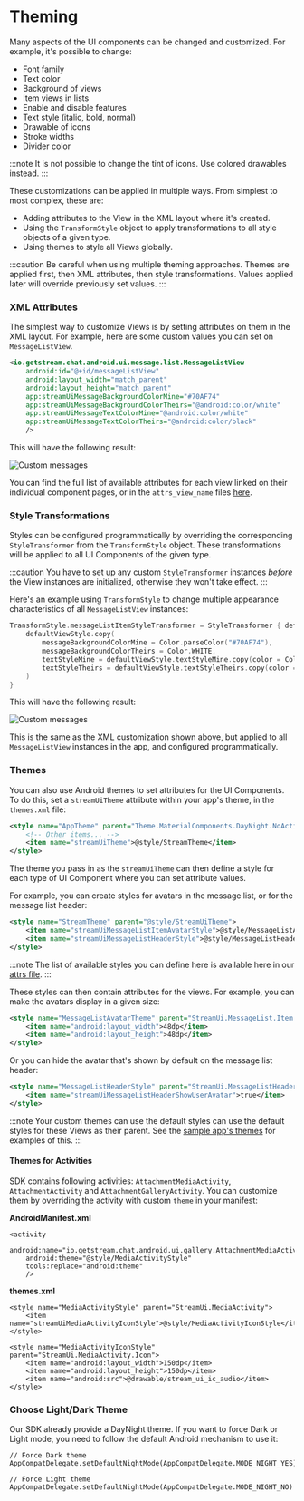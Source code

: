 # Theming

Many aspects of the UI components can be changed and customized. For example, it's possible to change:

- Font family
- Text color
- Background of views
- Item views in lists
- Enable and disable features
- Text style (italic, bold, normal)
- Drawable of icons
- Stroke widths
- Divider color

:::note
It is not possible to change the tint of icons. Use colored drawables instead.
:::

These customizations can be applied in multiple ways. From simplest to most complex, these are:

- Adding attributes to the View in the XML layout where it's created.
- Using the `TransformStyle` object to apply transformations to all style objects of a given type.
- Using themes to style all Views globally.

:::caution
Be careful when using multiple theming approaches. Themes are applied first, then XML attributes, then style transformations. Values applied later will override previously set values.
:::

### XML Attributes

The simplest way to customize Views is by setting attributes on them in the XML layout. For example, here are some custom values you can set on `MessageListView`.

```xml
<io.getstream.chat.android.ui.message.list.MessageListView
    android:id="@+id/messageListView"
    android:layout_width="match_parent"
    android:layout_height="match_parent"
    app:streamUiMessageBackgroundColorMine="#70AF74"
    app:streamUiMessageBackgroundColorTheirs="@android:color/white"
    app:streamUiMessageTextColorMine="@android:color/white"
    app:streamUiMessageTextColorTheirs="@android:color/black"
    />
```

This will have the following result:

![Custom messages](../assets/custom_messages.png)

You can find the full list of available attributes for each view linked on their individual component pages, or in the `attrs_view_name` files [here](https://github.com/GetStream/stream-chat-android/tree/main/stream-chat-android-ui-components/src/main/res/values).

### Style Transformations

Styles can be configured programmatically by overriding the corresponding `StyleTransformer` from the `TransformStyle` object. These transformations will be applied to all UI Components of the given type.

:::caution
You have to set up any custom `StyleTransformer` instances *before* the View instances are initialized, otherwise they won't take effect.
:::

Here's an example using `TransformStyle` to change multiple appearance characteristics of all `MessageListView` instances:

```kotlin
TransformStyle.messageListItemStyleTransformer = StyleTransformer { defaultViewStyle ->
    defaultViewStyle.copy(
        messageBackgroundColorMine = Color.parseColor("#70AF74"),
        messageBackgroundColorTheirs = Color.WHITE,
        textStyleMine = defaultViewStyle.textStyleMine.copy(color = Color.WHITE),
        textStyleTheirs = defaultViewStyle.textStyleTheirs.copy(color = Color.BLACK),
    )
}
```

This will have the following result:

![Custom messages](../assets/custom_messages.png)

This is the same as the XML customization shown above, but applied to all `MessageListView` instances in the app, and configured programmatically.

### Themes

You can also use Android themes to set attributes for the UI Components. To do this, set a `streamUiTheme` attribute within your app's theme, in the `themes.xml` file:

```xml
<style name="AppTheme" parent="Theme.MaterialComponents.DayNight.NoActionBar">
    <!-- Other items... -->
    <item name="streamUiTheme">@style/StreamTheme</item>
</style>
```

The theme you pass in as the `streamUiTheme` can then define a style for each type of UI Component where you can set attribute values.

For example, you can create styles for avatars in the message list, or for the message list header:

```xml
<style name="StreamTheme" parent="@style/StreamUiTheme">
    <item name="streamUiMessageListItemAvatarStyle">@style/MessageListAvatarTheme</item>
    <item name="streamUiMessageListHeaderStyle">@style/MessageListHeaderStyle</item>
</style>
```

:::note
The list of available styles you can define here is available here in our [attrs file](https://github.com/GetStream/stream-chat-android/blob/main/stream-chat-android-ui-components/src/main/res/values/attrs.xml).
:::

These styles can then contain attributes for the views. For example, you can make the avatars display in a given size:

```xml
<style name="MessageListAvatarTheme" parent="StreamUi.MessageList.Item.Avatar">
    <item name="android:layout_width">48dp</item>
    <item name="android:layout_height">48dp</item>
</style>
```

Or you can hide the avatar that's shown by default on the message list header:

```xml
<style name="MessageListHeaderStyle" parent="StreamUi.MessageListHeader">
    <item name="streamUiMessageListHeaderShowUserAvatar">true</item>
</style>
```

:::note
Your custom themes can use the default styles can use the default styles for these Views as their parent. See the [sample app's themes](https://github.com/GetStream/stream-chat-android/blob/main/stream-chat-android-ui-components-sample/src/main/res/values/themes.xml) for examples of this.
:::

#### Themes for Activities
SDK contains following activities: `AttachmentMediaActivity`, `AttachmentActivity` and `AttachmentGalleryActivity`. You can customize them by overriding the activity with custom `theme` in your manifest:

**AndroidManifest.xml**

```
<activity
    android:name="io.getstream.chat.android.ui.gallery.AttachmentMediaActivity"
    android:theme="@style/MediaActivityStyle"
    tools:replace="android:theme"
    />
```

**themes.xml**

```
<style name="MediaActivityStyle" parent="StreamUi.MediaActivity">
    <item name="streamUiMediaActivityIconStyle">@style/MediaActivityIconStyle</item>
</style>

<style name="MediaActivityIconStyle" parent="StreamUi.MediaActivity.Icon">
    <item name="android:layout_width">150dp</item>
    <item name="android:layout_height">150dp</item>
    <item name="android:src">@drawable/stream_ui_ic_audio</item>
</style>
```

### Choose Light/Dark Theme
Our SDK already provide a DayNight theme. If you want to force Dark or Light mode, you need to follow the default Android mechanism to use it:
```
// Force Dark theme
AppCompatDelegate.setDefaultNightMode(AppCompatDelegate.MODE_NIGHT_YES)

// Force Light theme
AppCompatDelegate.setDefaultNightMode(AppCompatDelegate.MODE_NIGHT_NO)
```
